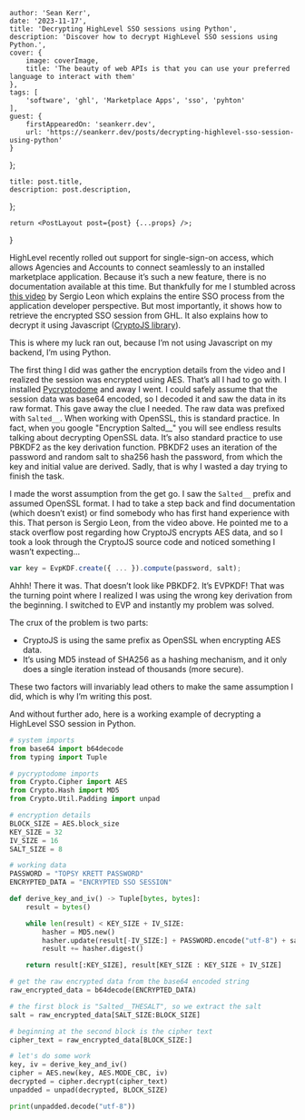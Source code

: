 

    author: 'Sean Kerr',
    date: '2023-11-17',
    title: 'Decrypting HighLevel SSO sessions using Python',
    description: 'Discover how to decrypt HighLevel SSO sessions using Python.',
    cover: {
        image: coverImage,
        title: 'The beauty of web APIs is that you can use your preferred language to interact with them'
    },
    tags: [
        'software', 'ghl', 'Marketplace Apps', 'sso', 'pyhton'
    ],
    guest: {
        firstAppearedOn: 'seankerr.dev',
        url: 'https://seankerr.dev/posts/decrypting-highlevel-sso-session-using-python'
    }
};

    title: post.title,
    description: post.description,
};


    return <PostLayout post={post} {...props} />;
}

HighLevel recently rolled out support for single-sign-on access, which allows Agencies and Accounts to connect seamlessly to an installed marketplace application. Because it’s such a new feature, there is no documentation available at this time. But thankfully for me I stumbled across [this video](https://www.youtube.com/watch?v=3rveQDuVlR0) by Sergio Leon which explains the entire SSO process from the application developer perspective. But most importantly, it shows how to retrieve the encrypted SSO session from GHL. It also explains how to decrypt it using Javascript ([CryptoJS library](https://github.com/brix/crypto-js)).

This is where my luck ran out, because I’m not using Javascript on my backend, I’m using Python.

The first thing I did was gather the encryption details from the video and I realized
the session was encrypted using AES. That’s all I had to go with. I installed
[Pycryptodome](https://www.pycryptodome.org/src/introduction) and away I went. I could
safely assume that the session data was base64 encoded, so I decoded it and saw the
data in its raw format. This gave away the clue I needed. The raw data was prefixed with
`Salted__`. When working with OpenSSL, this is standard practice. In fact, when you google
"Encryption Salted__" you will see endless results talking about decrypting OpenSSL
data. It’s also standard practice to use PBKDF2 as the key derivation function.
PBKDF2 uses an iteration of the password and random salt to sha256 hash the password,
from which the key and initial value are derived. Sadly, that is why I wasted a day
trying to finish the task.

I made the worst assumption from the get go. I saw the `Salted__` prefix and assumed
OpenSSL format. I had to take a step back and find documentation (which doesn’t exist)
or find somebody who has first hand experience with this. That person is Sergio Leon,
from the video above. He pointed me to a stack overflow post regarding how CryptoJS
encrypts AES data, and so I took a look through the CryptoJS source code and noticed
something I wasn’t expecting…

```javascript
var key = EvpKDF.create({ ... }).compute(password, salt);
```

Ahhh! There it was. That doesn’t look like PBKDF2. It’s EVPKDF! That was the turning point where I realized I was using the wrong key derivation from the beginning. I switched to EVP and instantly my problem was solved.

The crux of the problem is two parts:

- CryptoJS is using the same prefix as OpenSSL when encrypting AES data.
- It’s using MD5 instead of SHA256 as a hashing mechanism, and it only does a single iteration instead of thousands (more secure).

These two factors will invariably lead others to make the same assumption I did, which is why I’m writing this post.

And without further ado, here is a working example of decrypting a HighLevel SSO session in Python.

```python
# system imports
from base64 import b64decode
from typing import Tuple

# pycryptodome imports
from Crypto.Cipher import AES
from Crypto.Hash import MD5
from Crypto.Util.Padding import unpad

# encryption details
BLOCK_SIZE = AES.block_size
KEY_SIZE = 32
IV_SIZE = 16
SALT_SIZE = 8

# working data
PASSWORD = "TOPSY KRETT PASSWORD"
ENCRYPTED_DATA = "ENCRYPTED SSO SESSION"

def derive_key_and_iv() -> Tuple[bytes, bytes]:
    result = bytes()

    while len(result) < KEY_SIZE + IV_SIZE:
        hasher = MD5.new()
        hasher.update(result[-IV_SIZE:] + PASSWORD.encode("utf-8") + salt)
        result += hasher.digest()

    return result[:KEY_SIZE], result[KEY_SIZE : KEY_SIZE + IV_SIZE]

# get the raw encrypted data from the base64 encoded string
raw_encrypted_data = b64decode(ENCRYPTED_DATA)

# the first block is "Salted__THESALT", so we extract the salt
salt = raw_encrypted_data[SALT_SIZE:BLOCK_SIZE]

# beginning at the second block is the cipher text
cipher_text = raw_encrypted_data[BLOCK_SIZE:]

# let's do some work
key, iv = derive_key_and_iv()
cipher = AES.new(key, AES.MODE_CBC, iv)
decrypted = cipher.decrypt(cipher_text)
unpadded = unpad(decrypted, BLOCK_SIZE)

print(unpadded.decode("utf-8"))
```
